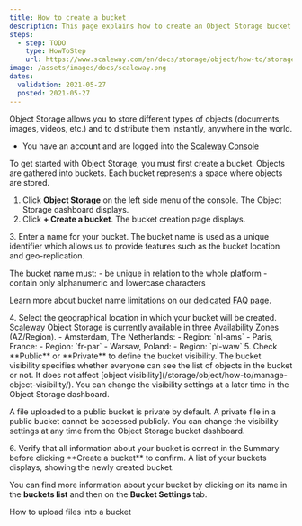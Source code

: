 ```yaml
---
title: How to create a bucket
description: This page explains how to create an Object Storage bucket.
steps:
  - step: TODO
    type: HowToStep
    url: https://www.scaleway.com/en/docs/storage/object/how-to/storage/how-to/create-a-bucket/
image: /assets/images/docs/scaleway.png
dates:
  validation: 2021-05-27
  posted: 2021-05-27
---
```


Object Storage allows you to store different types of objects (documents, images, videos, etc.) and to distribute them instantly, anywhere in the world.

<Message type="requirement">

  - You have an account and are logged into the [Scaleway Console](https://console.scaleway.com)

</Message>


To get started with Object Storage, you must first create a bucket. Objects are gathered into buckets. Each bucket represents a space where objects are stored.

1. Click **Object Storage** on the left side menu of the console. The Object Storage dashboard displays.
2. Click **+ Create a bucket**. The bucket creation page displays.
  <Lightbox src="scaleway-s3-main-page.png" alt="" />
3. Enter a name for your bucket. The bucket name is used as a unique identifier which allows us to provide features such as the bucket location and geo-replication.
  <Message type="note">

  The bucket name must:
    - be unique in relation to the whole platform
    - contain only alphanumeric and lowercase characters

  Learn more about bucket name limitations on our [dedicated FAQ page](https://www.scaleway.com/en/faq/is-there-a-limitation-in-the-bucket-name/).

  </Message>
4. Select the geographical location in which your bucket will be created. Scaleway Object Storage is currently available in three Availability Zones (AZ/Region).
    - Amsterdam, The Netherlands: 
      - Region: `nl-ams`
    - Paris, France: 
      - Region: `fr-par`
    - Warsaw, Poland: 
      - Region: `pl-waw`
5. Check **Public** or **Private** to define the bucket visibility. The bucket visibility specifies whether everyone can see the list of objects in the bucket or not. It does not affect [object visibility](/storage/object/how-to/manage-object-visibility/). You can change the visibility settings at a later time in the Object Storage dashboard.
  <Message type="note">

  A file uploaded to a public bucket is private by default.
  A private file in a public bucket cannot be accessed publicly.
  You can change the visibility settings at any time from the Object Storage bucket dashboard.

  </Message>
6. Verify that all information about your bucket is correct in the Summary before clicking **Create a bucket** to confirm. A list of your buckets displays, showing the newly created bucket.
  <Lightbox src="scaleway-bucket-list.png" alt="" />

You can find more information about your bucket by clicking on its name in the **buckets list** and then on the **Bucket Settings** tab.

<Navigation title="See Also">
  <NextButton to="/storage/object/how-to/upload-files-into-a-bucket/">How to upload files into a bucket</NextButton>
</Navigation>
